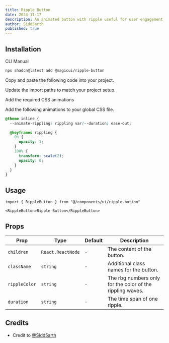 ```yaml
---
title: Ripple Button
date: 2024-11-17
description: An animated button with ripple useful for user engagement.
author: Sidd5arth
published: true
---
```


<ComponentPreview name="ripple-button-demo" />

## Installation

<Tabs defaultValue="cli">

<TabsList>
  <TabsTrigger value="cli">CLI</TabsTrigger>
  <TabsTrigger value="manual">Manual</TabsTrigger>
</TabsList>
<TabsContent value="cli">

```bash
npx shadcn@latest add @magicui/ripple-button
```

</TabsContent>

<TabsContent value="manual">

<Steps>

<Step>Copy and paste the following code into your project.</Step>

<ComponentSource name="ripple-button" />

<Step>Update the import paths to match your project setup.</Step>

<Step>Add the required CSS animations</Step>

Add the following animations to your global CSS file.

```css title="app/globals.css" showLineNumbers {2, 4-12}
@theme inline {
  --animate-rippling: rippling var(--duration) ease-out;

  @keyframes rippling {
    0% {
      opacity: 1;
    }
    100% {
      transform: scale(2);
      opacity: 0;
    }
  }
}
```

</Steps>

</TabsContent>

</Tabs>

## Usage

```tsx showLineNumbers
import { RippleButton } from "@/components/ui/ripple-button"
```

```tsx showLineNumbers
<RippleButton>Ripple Button</RippleButton>
```

## Props

| Prop          | Type              | Default | Description                                               |
| ------------- | ----------------- | ------- | --------------------------------------------------------- |
| `children`    | `React.ReactNode` | `-`     | The content of the button.                                |
| `className`   | `string`          | `-`     | Additional class names for the button.                    |
| `rippleColor` | `string`          | `-`     | The rbg numbers only for the color of the rippling waves. |
| `duration`    | `string`          | `-`     | The time span of one ripple.                              |

## Credits

- Credit to [@Sidd5arth](https://github.com/Sidd5arth)
